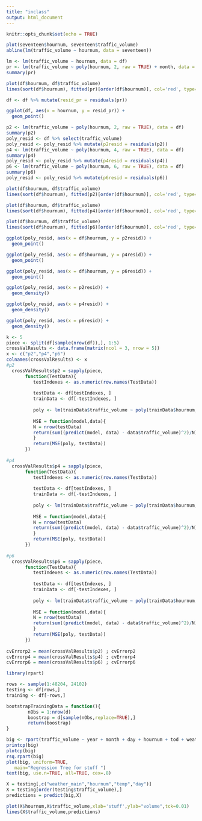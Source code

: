```yaml
---
title: "inclass"
output: html_document
---
```


```r
knitr::opts_chunk$set(echo = TRUE)
```
```r
plot(seventeen$hournum, seventeen$traffic_volume)
abline(lm(traffic_volume ~ hournum, data = seventeen))
```
```r
lm <- lm(traffic_volume ~ hournum, data = df)
pr <- lm(traffic_volume ~ poly(hournum, 2, raw = TRUE) + month, data = df)
summary(pr)

plot(df$hournum, df$traffic_volume)
lines(sort(df$hournum), fitted(pr)[order(df$hournum)], col='red', type='b') 
```
```r
df <- df %>% mutate(resid_pr = residuals(pr))

ggplot(df, aes(x = hournum, y = resid_pr)) +
  geom_point()
```
```r
p2 <- lm(traffic_volume ~ poly(hournum, 2, raw = TRUE), data = df)
summary(p2)
poly_resid <- df %>% select(traffic_volume)
poly_resid <- poly_resid %>% mutate(p2resid = residuals(p2))
p4 <- lm(traffic_volume ~ poly(hournum, 4, raw = TRUE), data = df)
summary(p4)
poly_resid <- poly_resid %>% mutate(p4resid = residuals(p4))
p6 <- lm(traffic_volume ~ poly(hournum, 6, raw = TRUE), data = df)
summary(p6)
poly_resid <- poly_resid %>% mutate(p6resid = residuals(p6))

plot(df$hournum, df$traffic_volume)
lines(sort(df$hournum), fitted(p2)[order(df$hournum)], col='red', type='b') 

plot(df$hournum, df$traffic_volume)
lines(sort(df$hournum), fitted(p4)[order(df$hournum)], col='red', type='b') 

plot(df$hournum, df$traffic_volume)
lines(sort(df$hournum), fitted(p6)[order(df$hournum)], col='red', type='b') 
```
```r
ggplot(poly_resid, aes(x = df$hournum, y = p2resid)) +
  geom_point()

ggplot(poly_resid, aes(x = df$hournum, y = p4resid)) +
  geom_point()

ggplot(poly_resid, aes(x = df$hournum, y = p6resid)) +
  geom_point()
```
```r
ggplot(poly_resid, aes(x = p2resid)) +
  geom_density()

ggplot(poly_resid, aes(x = p4resid)) +
  geom_density()

ggplot(poly_resid, aes(x = p6resid)) +
  geom_density()
```
```r
k <- 5
piece <- split(df[sample(nrow(df)),], 1:5)
crossValResults <- data.frame(matrix(ncol = 3, nrow = 5))
x <- c("p2","p4","p6")
colnames(crossValResults) <- x
#p2
  crossValResults$p2 = sapply(piece, 
       function(TestData){
          testIndexes <- as.numeric(row.names(TestData))
          
          testData <- df[testIndexes, ]
          trainData <- df[-testIndexes, ]
          
          poly <- lm(trainData$traffic_volume ~ poly(trainData$hournum,2, raw = TRUE), data = trainData)
  
          MSE = function(model,data){
          N = nrow(testData)
          return(sum((predict(model, data) - data$traffic_volume)^2)/N)
          }
          return(MSE(poly, testData))
       })
       
#p4
  crossValResults$p4 = sapply(piece, 
       function(TestData){
          testIndexes <- as.numeric(row.names(TestData))
          
          testData <- df[testIndexes, ]
          trainData <- df[-testIndexes, ]
          
          poly <- lm(trainData$traffic_volume ~ poly(trainData$hournum, 4, raw = TRUE), data = trainData)
  
          MSE = function(model,data){
          N = nrow(testData)
          return(sum((predict(model, data) - data$traffic_volume)^2)/N)
          }
          return(MSE(poly, testData))
       })
  
#p6
  crossValResults$p6 = sapply(piece, 
       function(TestData){
          testIndexes <- as.numeric(row.names(TestData))
          
          testData <- df[testIndexes, ]
          trainData <- df[-testIndexes, ]
          
          poly <- lm(trainData$traffic_volume ~ poly(trainData$hournum, 6, raw = TRUE), data = trainData)
  
          MSE = function(model,data){
          N = nrow(testData)
          return(sum((predict(model, data) - data$traffic_volume)^2)/N)
          }
          return(MSE(poly, testData))
       })
  
cvErrorp2 = mean(crossValResults$p2) ; cvErrorp2
cvErrorp4 = mean(crossValResults$p4) ; cvErrorp4
cvErrorp6 = mean(crossValResults$p6) ; cvErrorp6
```

```r
library(rpart)
```

```r
rows <- sample(1:48204, 24102)
testing <- df[rows,]
training <- df[-rows,]
```

```r
bootstrapTrainingData = function(){
        nObs = 1:nrow(d)
        boostrap = d[sample(nObs,replace=TRUE),]
        return(boostrap)
}
```

```r
big <- rpart(traffic_volume ~ year + month + day + hournum + tod + weather_main + temp + holiday , data = training, method = "anova")
printcp(big)
plotcp(big)
rsq.rpart(big)
plot(big, uniform=TRUE,
   main="Regression Tree for stuff ")
text(big, use.n=TRUE, all=TRUE, cex=.8)
```
```r
X = testing[,c("weather_main","hournum","temp","day")]
X = testing[order(testing$traffic_volume),]
predictions = predict(big,X)
```

```r
plot(X$hournum,X$traffic_volume,xlab='stuff',ylab="volume",tck=0.01)
lines(X$traffic_volume,predictions)
```


